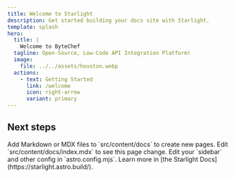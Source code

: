 ```yaml
---
title: Welcome to Starlight
description: Get started building your docs site with Starlight.
template: splash
hero:
  title: |
    Welcome to ByteChef
  tagline: Open-Source, Low-Code API Integration Platform!
  image:
    file: ../../assets/houston.webp
  actions:
    - text: Getting Started
      link: /welcome
      icon: right-arrow
      variant: primary
---
```



## Next steps

<CardGrid stagger>
    <Card title="Automation Quick Start" icon="add-document">
        Add Markdown or MDX files to `src/content/docs` to create new pages.
    </Card>
	<Card title="Embedded Quick Start" icon="pencil">
		Edit `src/content/docs/index.mdx` to see this page change.
	</Card>
	<Card title="Component Reference" icon="setting">
		Edit your `sidebar` and other config in `astro.config.mjs`.
	</Card>
	<Card title="How to Guides" icon="open-book">
		Learn more in [the Starlight Docs](https://starlight.astro.build/).
	</Card>
</CardGrid>
